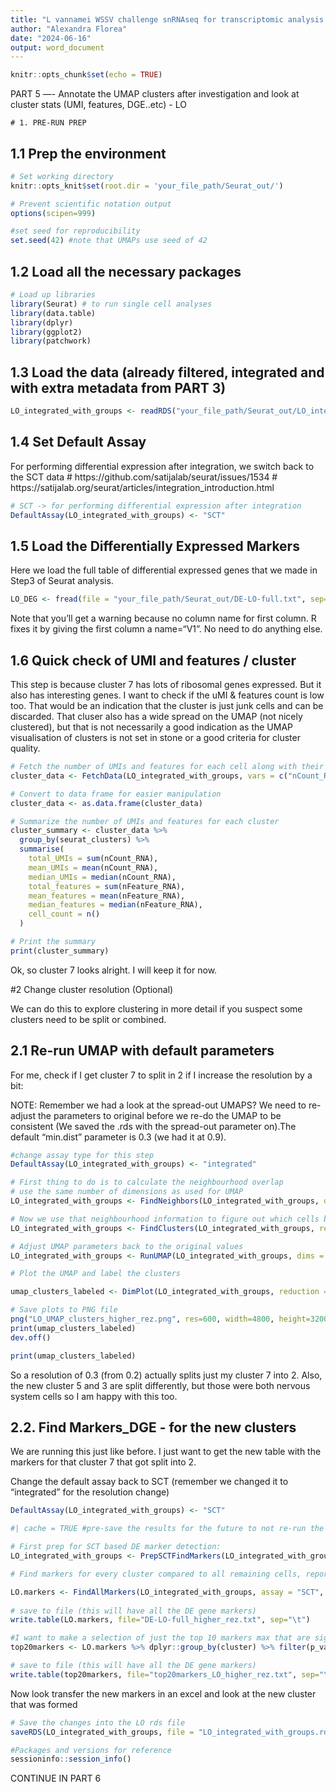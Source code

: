 ---
title: "L vannamei WSSV challenge snRNAseq for transcriptomic analysis of - Parse Biosciences WT_mega v2 kit - PART 5 - Cluster annotation"
author: "Alexandra Florea"
date: "2024-06-16"
output: word_document
---

```{r setup, include=FALSE}
knitr::opts_chunk$set(echo = TRUE)
```


PART 5 ---- Annotate the UMAP clusters after investigation and look at cluster stats (UMI, features, DGE..etc) - LO


    # 1. PRE-RUN PREP 
    
## 1.1 Prep the environment

```{r environment setup}

# Set working directory
knitr::opts_knit$set(root.dir = 'your_file_path/Seurat_out/')

# Prevent scientific notation output
options(scipen=999)

#set seed for reproducibility
set.seed(42) #note that UMAPs use seed of 42

```


## 1.2 Load all the necessary packages


```{r load packages}

# Load up libraries
library(Seurat) # to run single cell analyses
library(data.table)
library(dplyr)
library(ggplot2)
library(patchwork)

```


## 1.3  Load the data (already filtered, integrated and with extra metadata from PART 3)


```{r load Seurat object}

LO_integrated_with_groups <- readRDS("your_file_path/Seurat_out/LO_integrated_with_groups.rds")

```


## 1.4 Set Default Assay


For performing differential expression after integration, we switch back to the SCT data
# https://github.com/satijalab/seurat/issues/1534
# https://satijalab.org/seurat/articles/integration_introduction.html

```{r set default assay}

# SCT -> for performing differential expression after integration
DefaultAssay(LO_integrated_with_groups) <- "SCT"

```


## 1.5 Load the Differentially Expressed Markers

Here we load the full table of differential expressed genes that we made in Step3 of Seurat analysis.

```{r load markers}

LO_DEG <- fread(file = "your_file_path/Seurat_out/DE-LO-full.txt", sep="\t", stringsAsFactors = FALSE)

```

Note that you'll get a warning because no column name for first column. R fixes it by giving the first column a name="V1". No need to do anything else.


## 1.6 Quick check of UMI and features / cluster


This step is because cluster 7 has lots of ribosomal genes expressed. But it also has interesting genes. I want to check if the uMI & features count is low too. That would be an indication that the cluster is just junk cells and can be discarded. That cluser also has a wide spread on the UMAP (not nicely clustered), but that is not necessarily a good indication as the UMAP visualisation of clusters is not set in stone or a good criteria for cluster quality. 

```{r Quick look at UMI & features no per cluster to verify cluster 7}

# Fetch the number of UMIs and features for each cell along with their cluster assignments
cluster_data <- FetchData(LO_integrated_with_groups, vars = c("nCount_RNA", "nFeature_RNA", "seurat_clusters"))

# Convert to data frame for easier manipulation
cluster_data <- as.data.frame(cluster_data)

# Summarize the number of UMIs and features for each cluster
cluster_summary <- cluster_data %>%
  group_by(seurat_clusters) %>%
  summarise(
    total_UMIs = sum(nCount_RNA),
    mean_UMIs = mean(nCount_RNA),
    median_UMIs = median(nCount_RNA),
    total_features = sum(nFeature_RNA),
    mean_features = mean(nFeature_RNA),
    median_features = median(nFeature_RNA),
    cell_count = n()
  )

# Print the summary
print(cluster_summary)

```

Ok, so cluster 7 looks alright. I will keep it for now.


################################################################################


   #2 Change cluster resolution (Optional)
   

We can do this to explore clustering in more detail if you suspect some clusters need to be split or combined.


## 2.1 Re-run UMAP with default parameters


For me, check if I get cluster 7 to split in 2 if I increase the resolution by a bit:

NOTE: Remember we had a look at the spread-out UMAPS? We need to re-adjust the parameters to original before we re-do the UMAP to be consistent (We saved the .rds with the spread-out parameter on).The default "min.dist" parameter is 0.3 (we had it at 0.9).

```{r Re-clustering with higher resolution}

#change assay type for this step
DefaultAssay(LO_integrated_with_groups) <- "integrated"

# First thing to do is to calculate the neighbourhood overlap
# use the same number of dimensions as used for UMAP
LO_integrated_with_groups <- FindNeighbors(LO_integrated_with_groups, dims = 1:20)

# Now we use that neighbourhood information to figure out which cells belong together in a cluster. 
LO_integrated_with_groups <- FindClusters(LO_integrated_with_groups, resolution = 0.3) # Original resolution was 0.2

# Adjust UMAP parameters back to the original values
LO_integrated_with_groups <- RunUMAP(LO_integrated_with_groups, dims = 1:20, verbose = FALSE)

# Plot the UMAP and label the clusters

umap_clusters_labeled <- DimPlot(LO_integrated_with_groups, reduction = "umap", label = TRUE, pt.size = 0.15) + NoLegend()

# Save plots to PNG file
png("LO_UMAP_clusters_higher_rez.png", res=600, width=4800, height=3200)
print(umap_clusters_labeled)
dev.off()

print(umap_clusters_labeled)

```

So a resolution of 0.3 (from 0.2) actually splits just my cluster 7 into 2. Also, the new cluster 5 and 3 are split differently, but those were both nervous system cells so I am happy with this too. 


## 2.2. Find Markers_DGE - for the new clusters


We are running this just like before. I just want to get the new table with the markers for that cluster 7 that got split into 2.

  
Change the default assay back to SCT (remember we changed it to "integrated" for the resolution change)

```{r set default assay back to SCT}

DefaultAssay(LO_integrated_with_groups) <- "SCT"

```


```{r Differential Expression}

#| cache = TRUE #pre-save the results for the future to not re-run the chunk on knitr

# First prep for SCT based DE marker detection:
LO_integrated_with_groups <- PrepSCTFindMarkers(LO_integrated_with_groups, assay = "SCT")

# Find markers for every cluster compared to all remaining cells, report only the positive ones, run a logistic regression model with sample as a latent variable, use "SCT" assay and the "data" slot

LO.markers <- FindAllMarkers(LO_integrated_with_groups, assay = "SCT", slot = "data", only.pos = TRUE, min.pct = 0.25, return.thresh = 0.01, pseudocount.use = 0.001, logfc.threshold = 0.25, test.use = "LR", latent.vars = "sample")
                             
# save to file (this will have all the DE gene markers)
write.table(LO.markers, file="DE-LO-full_higher_rez.txt", sep="\t")

```


```{r Top 20 marker selection}

#I want to make a selection of just the top 10 markers max that are significant (P value <0.05)
top20markers <- LO.markers %>% dplyr::group_by(cluster) %>% filter(p_val_adj < 0.05) %>% top_n(n = 20, wt = avg_log2FC)

# save to file (this will have all the DE gene markers)
write.table(top20markers, file="top20markers_LO_higher_rez.txt", sep="\t")

```

Now look transfer the new markers in an excel and look at the new cluster that was formed

```{r Save the RDS}

# Save the changes into the LO rds file
saveRDS(LO_integrated_with_groups, file = "LO_integrated_with_groups.rds")

```

################################################################################

```{r Session Info}

#Packages and versions for reference
sessioninfo::session_info()

```

################################################################################

CONTINUE IN PART 6
